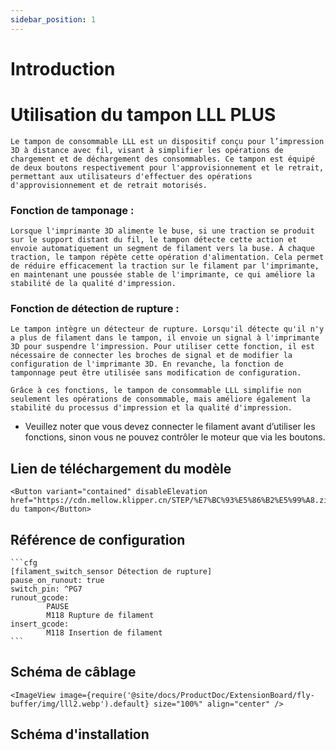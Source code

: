 ```yaml
---
sidebar_position: 1
---
```


# Introduction

# Utilisation du tampon LLL PLUS

    Le tampon de consommable LLL est un dispositif conçu pour l’impression 3D à distance avec fil, visant à simplifier les opérations de chargement et de déchargement des consommables. Ce tampon est équipé de deux boutons respectivement pour l'approvisionnement et le retrait, permettant aux utilisateurs d'effectuer des opérations d'approvisionnement et de retrait motorisés.

### Fonction de tamponage :

    Lorsque l'imprimante 3D alimente le buse, si une traction se produit sur le support distant du fil, le tampon détecte cette action et envoie automatiquement un segment de filament vers la buse. À chaque traction, le tampon répète cette opération d'alimentation. Cela permet de réduire efficacement la traction sur le filament par l'imprimante, en maintenant une poussée stable de l'imprimante, ce qui améliore la stabilité de la qualité d'impression.

### Fonction de détection de rupture :

    Le tampon intègre un détecteur de rupture. Lorsqu'il détecte qu'il n'y a plus de filament dans le tampon, il envoie un signal à l'imprimante 3D pour suspendre l'impression. Pour utiliser cette fonction, il est nécessaire de connecter les broches de signal et de modifier la configuration de l'imprimante 3D. En revanche, la fonction de tamponnage peut être utilisée sans modification de configuration.

    Grâce à ces fonctions, le tampon de consommable LLL simplifie non seulement les opérations de consommable, mais améliore également la stabilité du processus d'impression et la qualité d'impression.

* Veuillez noter que vous devez connecter le filament avant d’utiliser les fonctions, sinon vous ne pouvez contrôler le moteur que via les boutons.

## Lien de téléchargement du modèle

    <Button variant="contained" disableElevation href="https://cdn.mellow.klipper.cn/STEP/%E7%BC%93%E5%86%B2%E5%99%A8.zip">Modèle du tampon</Button>


## Référence de configuration

    ```cfg
    [filament_switch_sensor Détection de rupture]
    pause_on_runout: true
    switch_pin: ^PG7
    runout_gcode:
            PAUSE
            M118 Rupture de filament
    insert_gcode:
            M118 Insertion de filament
    ```

## Schéma de câblage

    <ImageView image={require('@site/docs/ProductDoc/ExtensionBoard/fly-buffer/img/lll2.webp').default} size="100%" align="center" />

## Schéma d'installation

<PdfView file="http://cdn.mellow.klipper.cn/SCH-PDF/buffer-puls.pdf"/>
